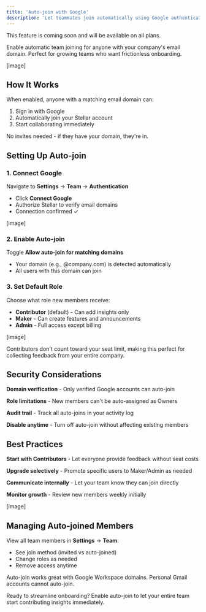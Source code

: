 ```yaml
---
title: 'Auto-join with Google'
description: 'Let teammates join automatically using Google authentication'
---
```


<Note>
This feature is coming soon and will be available on all plans.
</Note>

Enable automatic team joining for anyone with your company's email domain. Perfect for growing teams who want frictionless onboarding.

[image]

## How It Works

When enabled, anyone with a matching email domain can:
1. Sign in with Google
2. Automatically join your Stellar account
3. Start collaborating immediately

No invites needed - if they have your domain, they're in.

## Setting Up Auto-join

### 1. Connect Google
Navigate to **Settings** → **Team** → **Authentication**
- Click **Connect Google**
- Authorize Stellar to verify email domains
- Connection confirmed ✓

[image]

### 2. Enable Auto-join
Toggle **Allow auto-join for matching domains**
- Your domain (e.g., @company.com) is detected automatically
- All users with this domain can join

### 3. Set Default Role
Choose what role new members receive:
- **Contributor** (default) - Can add insights only
- **Maker** - Can create features and announcements
- **Admin** - Full access except billing

[image]

<Info>
Contributors don't count toward your seat limit, making this perfect for collecting feedback from your entire company.
</Info>

## Security Considerations

**Domain verification** - Only verified Google accounts can auto-join

**Role limitations** - New members can't be auto-assigned as Owners

**Audit trail** - Track all auto-joins in your activity log

**Disable anytime** - Turn off auto-join without affecting existing members

## Best Practices

**Start with Contributors** - Let everyone provide feedback without seat costs

**Upgrade selectively** - Promote specific users to Maker/Admin as needed

**Communicate internally** - Let your team know they can join directly

**Monitor growth** - Review new members weekly initially

[image]

## Managing Auto-joined Members

View all team members in **Settings** → **Team**:
- See join method (invited vs auto-joined)
- Change roles as needed
- Remove access anytime

<Tip>
Auto-join works great with Google Workspace domains. Personal Gmail accounts cannot auto-join.
</Tip>

Ready to streamline onboarding? Enable auto-join to let your entire team start contributing insights immediately.